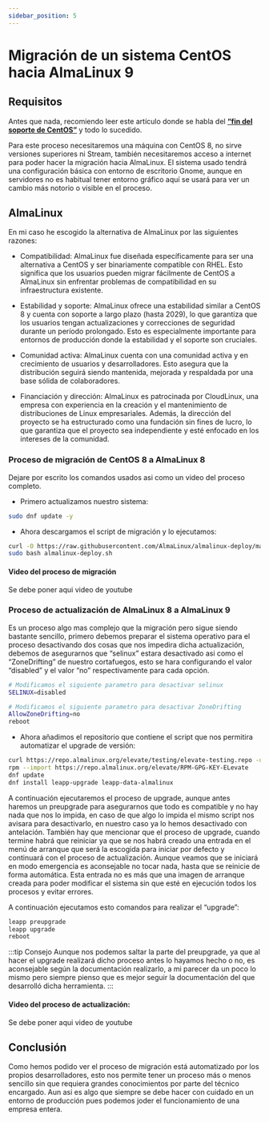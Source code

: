 ```yaml
---
sidebar_position: 5
---
```


# Migración de un sistema CentOS hacia AlmaLinux 9

## Requisitos

Antes que nada, recomiendo leer este artículo donde se habla del [**“fin del soporte de CentOS”**](https://www.davidrgfoss.com/blog/Fin%20de%20soporte%20para%20CentOS) y todo lo sucedido.

Para este proceso necesitaremos una máquina con CentOS 8, no sirve versiones superiores ni Stream, también necesitaremos acceso a internet para poder hacer la migración hacia AlmaLinux. El sistema usado tendrá una configuración básica con entorno de escritorio Gnome, aunque en servidores no es habitual tener entorno gráfico aquí se usará para ver un cambio más notorio o visible en el proceso.

## AlmaLinux

En mi caso he escogido la alternativa de AlmaLinux por las siguientes razones:

* Compatibilidad: AlmaLinux fue diseñada específicamente para ser una alternativa a CentOS y ser binariamente compatible con RHEL. Esto significa que los usuarios pueden migrar fácilmente de CentOS a AlmaLinux sin enfrentar problemas de compatibilidad en su infraestructura existente.

* Estabilidad y soporte: AlmaLinux ofrece una estabilidad similar a CentOS 8 y cuenta con soporte a largo plazo (hasta 2029), lo que garantiza que los usuarios tengan actualizaciones y correcciones de seguridad durante un período prolongado. Esto es especialmente importante para entornos de producción donde la estabilidad y el soporte son cruciales.

* Comunidad activa: AlmaLinux cuenta con una comunidad activa y en crecimiento de usuarios y desarrolladores. Esto asegura que la distribución seguirá siendo mantenida, mejorada y respaldada por una base sólida de colaboradores.

* Financiación y dirección: AlmaLinux es patrocinada por CloudLinux, una empresa con experiencia en la creación y el mantenimiento de distribuciones de Linux empresariales. Además, la dirección del proyecto se ha estructurado como una fundación sin fines de lucro, lo que garantiza que el proyecto sea independiente y esté enfocado en los intereses de la comunidad.

### Proceso de migración de CentOS 8 a AlmaLinux 8

Dejare por escrito los comandos usados asi como un video del proceso completo.

* Primero actualizamos nuestro sistema:
```bash
sudo dnf update -y
```

* Ahora descargamos el script de migración y lo ejecutamos:
```bash
curl -O https://raw.githubusercontent.com/AlmaLinux/almalinux-deploy/master/almalinux-deploy.sh
sudo bash almalinux-deploy.sh
```

#### Video del proceso de migración

Se debe poner aqui video de youtube

### Proceso de actualización de AlmaLinux 8 a AlmaLinux 9

Es un proceso algo mas complejo que la migración pero sigue siendo bastante sencillo, primero debemos preparar el sistema operativo para el proceso desactivando dos cosas que nos impedira dicha actualización, debemos de asegurarnos que “selinux” estara desactivado asi como el “ZoneDrifting” de nuestro cortafuegos, esto se hara configurando el valor “disabled” y el valor “no” respectivamente para cada opción.

```bash title="Desactivar selinux en el fichero /etc/sysconfig/selinux"
# Modificamos el siguiente parametro para desactivar selinux
SELINUX=disabled
```

```bash title="Desactivar ZoneDrifting en el fichero /etc/firewalld/firewalld.conf"
# Modificamos el siguiente parametro para desactivar ZoneDrifting
AllowZoneDrifting=no
reboot
```
* Ahora añadimos el repositorio que contiene el script que nos permitira automatizar el upgrade de versión:

```bash title="Añadir repositorio de actualización"
curl https://repo.almalinux.org/elevate/testing/elevate-testing.repo -o /etc/yum.repos.d/elevate-testing.repo
rpm --import https://repo.almalinux.org/elevate/RPM-GPG-KEY-ELevate
dnf update
dnf install leapp-upgrade leapp-data-almalinux
```

A continuación ejecutaremos el proceso de upgrade, aunque antes haremos un preupgrade para asegurarnos que todo es compatible y no hay nada que nos lo impida, en caso de que algo lo impida el mismo script nos avisara para desactivarlo, en nuestro caso ya lo hemos desactivado con antelación. También hay que mencionar que el proceso de upgrade, cuando termine habrá que reiniciar ya que se nos habrá creado una entrada en el menú de arranque que será la escogida para iniciar por defecto y continuará con el proceso de actualización. Aunque veamos que se iniciará en modo emergencia es aconsejable no tocar nada, hasta que se reinicie de forma automática.
Esta entrada no es más que una imagen de arranque creada para poder modificar el sistema sin que esté en ejecución todos los procesos y evitar errores.

A continuación ejecutamos esto comandos para realizar el “upgrade”:

```bash title="Ejecutar proceso de actualización"
leapp preupgrade
leapp upgrade
reboot
```
:::tip Consejo
Aunque nos podemos saltar la parte del preupgrade, ya que al hacer el upgrade realizará dicho proceso antes lo hayamos hecho o no, es aconsejable según la documentación realizarlo, a mi parecer da un poco lo mismo pero siempre pienso que es mejor seguir la documentación del que desarrolló dicha herramienta.
:::

#### Video del proceso de actualización:

Se debe poner aqui video de youtube

## Conclusión

Como hemos podido ver el proceso de migración está automatizado por los propios desarrolladores, esto nos permite tener un proceso más o menos sencillo sin que requiera grandes conocimientos por parte del técnico encargado. Aun asi es algo que siempre se debe hacer con cuidado en un entorno de producción pues podemos joder el funcionamiento de una empresa entera.
